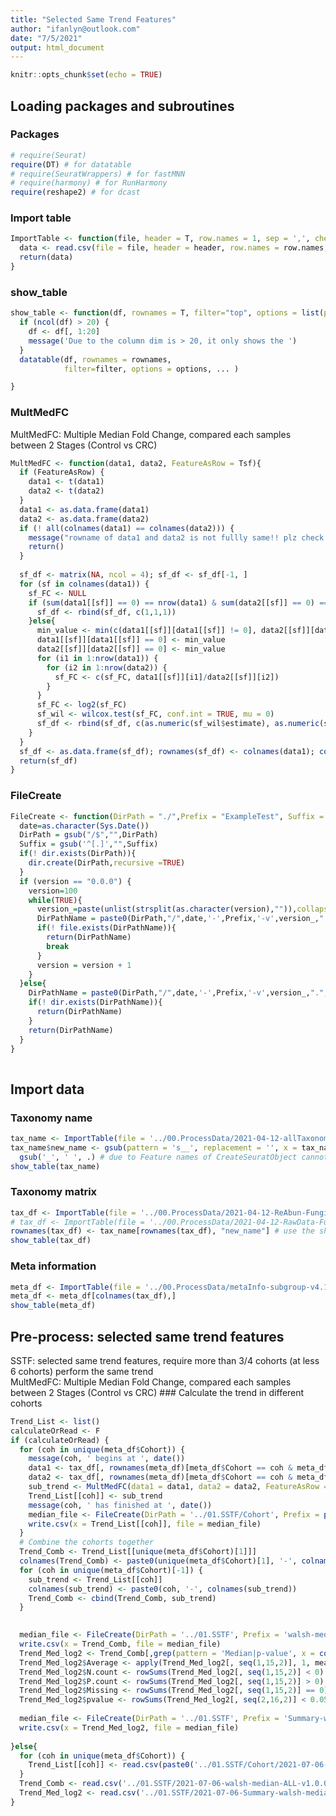 ```yaml
---
title: "Selected Same Trend Features"
author: "ifanlyn@outlook.com"
date: "7/5/2021"
output: html_document
---
```


```r
knitr::opts_chunk$set(echo = TRUE)
```

## Loading packages and subroutines {.tabset}

### Packages

```r
# require(Seurat)
require(DT) # for datatable
# require(SeuratWrappers) # for fastMNN
# require(harmony) # for RunHarmony
require(reshape2) # for dcast
```

### Import table
```r
ImportTable <- function(file, header = T, row.names = 1, sep = ',', check.names = FALSE, ...){
  data <- read.csv(file = file, header = header, row.names = row.names, sep = sep, check.names = check.names, ...)
  return(data)
}
```

### show_table
```r
show_table <- function(df, rownames = T, filter="top", options = list(pageLength = 10, scrollX=T), ...){
  if (ncol(df) > 20) {
    df <- df[, 1:20]
    message('Due to the column dim is > 20, it only shows the ')
  }
  datatable(df, rownames = rownames, 
            filter=filter, options = options, ... )

}
```

### MultMedFC 
MultMedFC: Multiple Median Fold Change, compared each samples between 2 Stages (Control vs CRC)
```r
MultMedFC <- function(data1, data2, FeatureAsRow = Tsf){
  if (FeatureAsRow) {
    data1 <- t(data1)
    data2 <- t(data2)
  }
  data1 <- as.data.frame(data1)
  data2 <- as.data.frame(data2)
  if (! all(colnames(data1) == colnames(data2))) {
    message("rowname of data1 and data2 is not fullly same!! plz check it !!")
    return()
  }
  
  sf_df <- matrix(NA, ncol = 4); sf_df <- sf_df[-1, ]
  for (sf in colnames(data1)) {
    sf_FC <- NULL
    if (sum(data1[[sf]] == 0) == nrow(data1) & sum(data2[[sf]] == 0) == nrow(data2)) {
      sf_df <- rbind(sf_df, c(1,1,1))
    }else{
      min_value <- min(c(data1[[sf]][data1[[sf]] != 0], data2[[sf]][data2[[sf]] != 0]))/10
      data1[[sf]][data1[[sf]] == 0] <- min_value
      data2[[sf]][data2[[sf]] == 0] <- min_value
      for (i1 in 1:nrow(data1)) {
        for (i2 in 1:nrow(data2)) {
          sf_FC <- c(sf_FC, data1[[sf]][i1]/data2[[sf]][i2])
        } 
      }
      sf_FC <- log2(sf_FC)
      sf_wil <- wilcox.test(sf_FC, conf.int = TRUE, mu = 0)
      sf_df <- rbind(sf_df, c(as.numeric(sf_wil$estimate), as.numeric(sf_wil$conf.int), as.numeric(sf_wil$p.value)))
    }
  }
  sf_df <- as.data.frame(sf_df); rownames(sf_df) <- colnames(data1); colnames(sf_df) <- c("Median", 'low-CI', 'high-CI', 'p-value')
  return(sf_df)
}
```


### FileCreate

```r
FileCreate <- function(DirPath = "./",Prefix = "ExampleTest", Suffix = "pdf", version = "0.0.0"){
  date=as.character(Sys.Date())
  DirPath = gsub("/$","",DirPath)
  Suffix = gsub('^[.]',"",Suffix)
  if(! dir.exists(DirPath)){
    dir.create(DirPath,recursive =TRUE)
  }
  if (version == "0.0.0") {
    version=100
    while(TRUE){
      version_=paste(unlist(strsplit(as.character(version),"")),collapse=".")
      DirPathName = paste0(DirPath,"/",date,'-',Prefix,'-v',version_,".",Suffix)
      if(! file.exists(DirPathName)){
        return(DirPathName)
        break
      }
      version = version + 1
    }
  }else{
    DirPathName = paste0(DirPath,"/",date,'-',Prefix,'-v',version_,".",Suffix)
    if(! dir.exists(DirPathName)){
      return(DirPathName)
    }
    return(DirPathName)
  }
}
  
```

## Import data {.tabset}

### Taxonomy name 
```r
tax_name <- ImportTable(file = '../00.ProcessData/2021-04-12-allTaxonomySplitLevel-v1.0.1.tsv', sep = '\t')
tax_name$new_name <- gsub(pattern = 's__', replacement = '', x = tax_name$Specie) %>% 
  gsub('_', ' ', .) # due to Feature names of CreateSeuratObject cannot have underscores, replace with blanket space.
show_table(tax_name)
```

### Taxonomy matrix

```r
tax_df <- ImportTable(file = '../00.ProcessData/2021-04-12-ReAbun-Fungi-filter1802-v1.0.0.tsv', sep = '\t')
# tax_df <- ImportTable(file = '../00.ProcessData/2021-04-12-RawData-Fungi-filter1802-v1.0.0.tsv', sep = '\t')
rownames(tax_df) <- tax_name[rownames(tax_df), "new_name"] # use the short species names
show_table(tax_df)
```

### Meta information 
```r
meta_df <- ImportTable(file = '../00.ProcessData/metaInfo-subgroup-v4.1.csv')
meta_df <- meta_df[colnames(tax_df),]
show_table(meta_df)
```



## Pre-process: selected same trend features
SSTF: selected same trend features, require more than 3/4 cohorts (at less 6 cohorts) perform the same trend <br>
MultMedFC: Multiple Median Fold Change, compared each samples between 2 Stages (Control vs CRC)
### Calculate the trend in different cohorts
```r
Trend_List <- list()
calculateOrRead <- F
if (calculateOrRead) {
  for (coh in unique(meta_df$Cohort)) {
    message(coh, ' begins at ', date())
    data1 <- tax_df[, rownames(meta_df)[meta_df$Cohort == coh & meta_df$Stage == 'CRC']]
    data2 <- tax_df[, rownames(meta_df)[meta_df$Cohort == coh & meta_df$Stage == 'CTRL']]
    sub_trend <- MultMedFC(data1 = data1, data2 = data2, FeatureAsRow = T)
    Trend_List[[coh]] <- sub_trend
    message(coh, ' has finished at ', date())
    median_file <- FileCreate(DirPath = '../01.SSTF/Cohort', Prefix = paste0('walsh-median-', coh), Suffix = 'csv')
    write.csv(x = Trend_List[[coh]], file = median_file)
  }
  # Combine the cohorts together
  Trend_Comb <- Trend_List[[unique(meta_df$Cohort)[1]]]
  colnames(Trend_Comb) <- paste0(unique(meta_df$Cohort)[1], '-', colnames(Trend_Comb))
  for (coh in unique(meta_df$Cohort)[-1]) {
    sub_trend <- Trend_List[[coh]]
    colnames(sub_trend) <- paste0(coh, '-', colnames(sub_trend))
    Trend_Comb <- cbind(Trend_Comb, sub_trend)
  }

  
  median_file <- FileCreate(DirPath = '../01.SSTF', Prefix = 'walsh-median-ALL', Suffix = 'csv')
  write.csv(x = Trend_Comb, file = median_file)
  Trend_Med_log2 <- Trend_Comb[,grep(pattern = 'Median|p-value', x = colnames(Trend_Comb))]
  Trend_Med_log2$Average <- apply(Trend_Med_log2[, seq(1,15,2)], 1, mean)
  Trend_Med_log2$N.count <- rowSums(Trend_Med_log2[, seq(1,15,2)] < 0)
  Trend_Med_log2$P.count <- rowSums(Trend_Med_log2[, seq(1,15,2)] > 0)
  Trend_Med_log2$Missing <- rowSums(Trend_Med_log2[, seq(1,15,2)] == 0)
  Trend_Med_log2$pvalue <- rowSums(Trend_Med_log2[, seq(2,16,2)] < 0.05)
  
  median_file <- FileCreate(DirPath = '../01.SSTF', Prefix = 'Summary-walsh-median', Suffix = 'csv')
  write.csv(x = Trend_Med_log2, file = median_file)
  
}else{
  for (coh in unique(meta_df$Cohort)) {
    Trend_List[[coh]] <- read.csv(paste0('../01.SSTF/Cohort/2021-07-06-walsh-median-', coh, '-v1.0.0.csv'), header = T, row.names = 1, check.names = F)
  }
  Trend_Comb <- read.csv('../01.SSTF/2021-07-06-walsh-median-ALL-v1.0.0.csv', header = T, row.names = 1, check.names = F)
  Trend_Med_log2 <- read.csv('../01.SSTF/2021-07-06-Summary-walsh-median-v1.0.0.csv', header = T, row.names = 1, check.names = F)
}


```